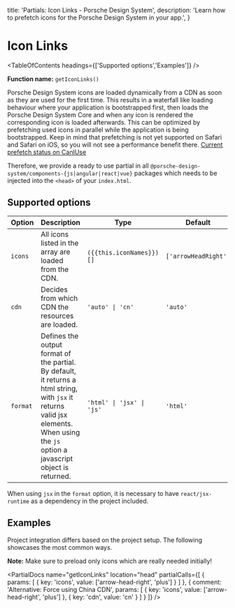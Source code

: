 
  title: 'Partials: Icon Links - Porsche Design System',
  description: 'Learn how to prefetch icons for the Porsche Design System in your app.',
}

# Icon Links

<TableOfContents headings={['Supported options','Examples']} />

**Function name:** `getIconLinks()`

Porsche Design System icons are loaded dynamically from a CDN as soon as they are used for the first time.
This results in a waterfall like loading behaviour where your application is bootstrapped first, then loads the Porsche
Design System Core and when any icon is rendered the corresponding icon is loaded afterwards.
This can be optimized by prefetching used icons in parallel while the application is being bootstrapped. Keep in mind
that prefetching is not yet supported on Safari and Safari on iOS, so you will not see a performance benefit there.
[Current prefetch status on CanIUse](https://caniuse.com/link-rel-prefetch)

Therefore, we provide a ready to use partial in all `@porsche-design-system/components-{js|angular|react|vue}` packages
which needs to be injected into the `<head>` of your `index.html`.

## Supported options

| Option   | Description                                                                                                                                                                                                        | Type                     | Default              |
| -------- | ------------------------------------------------------------------------------------------------------------------------------------------------------------------------------------------------------------------ | ------------------------ | -------------------- |
| `icons`  | All icons listed in the array are loaded from the CDN.                                                                                                                                                             | `({{this.iconNames}})[]` | `['arrowHeadRight']` |
| `cdn`    | Decides from which CDN the resources are loaded.                                                                                                                                                                   | `'auto' \| 'cn'`                | `'auto'` |
| `format` | Defines the output format of the partial. By default, it returns a html string, with `jsx` it returns valid jsx elements. When using the `js` option a javascript object is returned. | `'html' \| 'jsx' \| 'js'`    | `'html'` |

When using `jsx` in the `format` option, it is necessary to have `react/jsx-runtime` as a dependency in the project
included.

## Examples

Project integration differs based on the project setup.
The following showcases the most common ways.

**Note:** Make sure to preload only icons which are really needed initially!

<PartialDocs name="getIconLinks" location="head" partialCalls={[
  {
    params: [
      {
        key: 'icons',
        value: ['arrow-head-right', 'plus']
      }
    ]
  },
  {
    comment: 'Alternative: Force using China CDN',
    params: [
      {
        key: 'icons',
        value: ['arrow-head-right', 'plus']
      },
      {
        key: 'cdn',
        value: 'cn'
      }
    ]
  }
]} />
